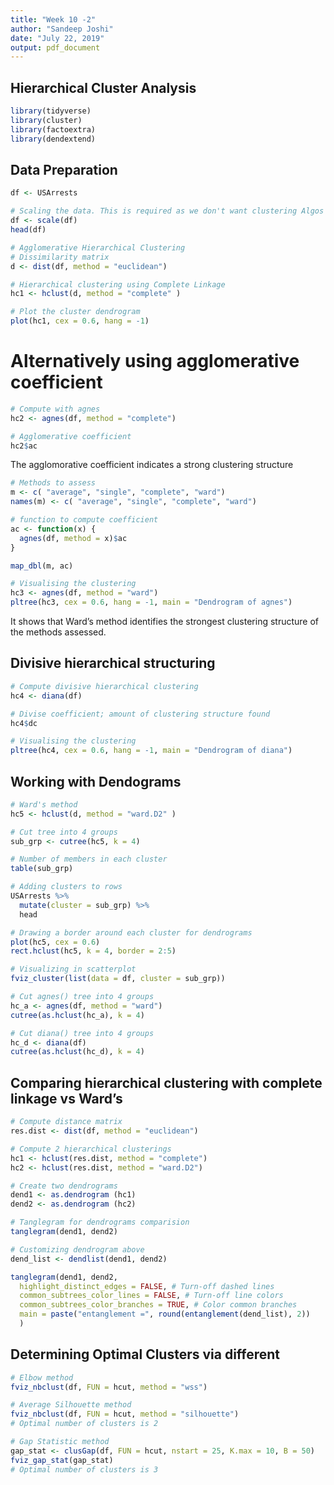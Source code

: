 ```yaml
---
title: "Week 10 -2"
author: "Sandeep Joshi"
date: "July 22, 2019"
output: pdf_document
---
```


## Hierarchical Cluster Analysis
```r
library(tidyverse)
library(cluster) 
library(factoextra)
library(dendextend)
```

## Data Preparation
```r
df <- USArrests

# Scaling the data. This is required as we don't want clustering Algos to depend on arbitrary variable units.
df <- scale(df)
head(df)

# Agglomerative Hierarchical Clustering
# Dissimilarity matrix
d <- dist(df, method = "euclidean")

# Hierarchical clustering using Complete Linkage
hc1 <- hclust(d, method = "complete" )

# Plot the cluster dendrogram
plot(hc1, cex = 0.6, hang = -1)
```

# Alternatively using agglomerative coefficient
```r
# Compute with agnes
hc2 <- agnes(df, method = "complete")

# Agglomerative coefficient
hc2$ac
```

The agglomorative coefficient indicates a strong clustering structure 

```r
# Methods to assess
m <- c( "average", "single", "complete", "ward")
names(m) <- c( "average", "single", "complete", "ward")

# function to compute coefficient
ac <- function(x) {
  agnes(df, method = x)$ac
}

map_dbl(m, ac)

# Visualising the clustering
hc3 <- agnes(df, method = "ward")
pltree(hc3, cex = 0.6, hang = -1, main = "Dendrogram of agnes") 
```

It shows that Ward's method identifies the strongest clustering structure of the methods assessed.


## Divisive hierarchical structuring
```r
# Compute divisive hierarchical clustering
hc4 <- diana(df)

# Divise coefficient; amount of clustering structure found
hc4$dc

# Visualising the clustering
pltree(hc4, cex = 0.6, hang = -1, main = "Dendrogram of diana")
```

## Working with Dendograms
```r
# Ward's method
hc5 <- hclust(d, method = "ward.D2" )

# Cut tree into 4 groups
sub_grp <- cutree(hc5, k = 4)

# Number of members in each cluster
table(sub_grp)

# Adding clusters to rows
USArrests %>%
  mutate(cluster = sub_grp) %>%
  head

# Drawing a border around each cluster for dendrograms
plot(hc5, cex = 0.6)
rect.hclust(hc5, k = 4, border = 2:5)

# Visualizing in scatterplot
fviz_cluster(list(data = df, cluster = sub_grp))

# Cut agnes() tree into 4 groups
hc_a <- agnes(df, method = "ward")
cutree(as.hclust(hc_a), k = 4)

# Cut diana() tree into 4 groups
hc_d <- diana(df)
cutree(as.hclust(hc_d), k = 4)
```

## Comparing hierarchical clustering with complete linkage vs Ward's
```r
# Compute distance matrix
res.dist <- dist(df, method = "euclidean")

# Compute 2 hierarchical clusterings
hc1 <- hclust(res.dist, method = "complete")
hc2 <- hclust(res.dist, method = "ward.D2")

# Create two dendrograms
dend1 <- as.dendrogram (hc1)
dend2 <- as.dendrogram (hc2)

# Tanglegram for dendrograms comparision
tanglegram(dend1, dend2)

# Customizing dendrogram above
dend_list <- dendlist(dend1, dend2)

tanglegram(dend1, dend2,
  highlight_distinct_edges = FALSE, # Turn-off dashed lines
  common_subtrees_color_lines = FALSE, # Turn-off line colors
  common_subtrees_color_branches = TRUE, # Color common branches 
  main = paste("entanglement =", round(entanglement(dend_list), 2))
  )
```


## Determining Optimal Clusters via different
```r
# Elbow method
fviz_nbclust(df, FUN = hcut, method = "wss")

# Average Silhouette method
fviz_nbclust(df, FUN = hcut, method = "silhouette")
# Optimal number of clusters is 2

# Gap Statistic method
gap_stat <- clusGap(df, FUN = hcut, nstart = 25, K.max = 10, B = 50)
fviz_gap_stat(gap_stat)
# Optimal number of clusters is 3
```
